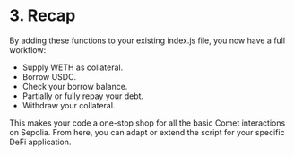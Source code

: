 # 3. Recap

By adding these functions to your existing index.js file, you now have a full workflow:

* Supply WETH as collateral.
* Borrow USDC.
* Check your borrow balance.
* Partially or fully repay your debt.
* Withdraw your collateral.

This makes your code a one-stop shop for all the basic Comet interactions on Sepolia. From here, you can adapt or extend the script for your specific DeFi application.
